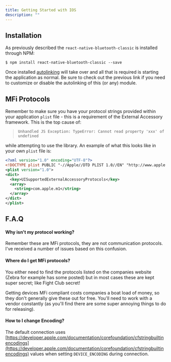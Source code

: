 ```yaml
---
title: Getting Started with IOS
description: ""
---
```


## Installation

As previously described the `react-native-bluetooth-classic` is installed through NPM:

```shell
$ npm install react-native-bluetooth-classic --save
```

Once installed [autolinking](https://github.com/react-native-community/cli/blob/master/docs/autolinking.md) will take over and all that is required is starting the application as normal.  Be sure to check out the previous link if you need to customize or disable the autolinking of this (or any) module.

## MFi Protocols

Remember to make sure you have your protocol strings provided within your application `plist` file - this is a requirement of the External Accessory framework.  This is the top cause of:

> `Unhandled JS Exception: TypeError: Cannot read property 'xxx' of undefined` 

while attempting to use the library.  An example of what this looks like in your own `plist` file is:

```xml
<?xml version="1.0" encoding="UTF-8"?>
<!DOCTYPE plist PUBLIC "-//Apple//DTD PLIST 1.0//EN" "http://www.apple.com/DTDs/PropertyList-1.0.dtd">
<plist version="1.0">
<dict>
  <key>UISupportedExternalAccessoryProtocols</key>
  <array>
    <string>com.apple.m1</string>
  </array>
</dict>
</plist>
```

## F.A.Q

#### Why isn't my protocol working?

Remember these are MFi protocols, they are not communication protocols.  I've received a number of issues based on this confusion.  

#### Where do I get MFi protocols?

You either need to find the protocols listed on the companies website (Zebra for example has some posted) but in most cases these are kept super secret; like Fight Club secret!

Getting devices MFi compliant costs companies a boat load of money, so they don't generally give these out for free.  You'll need to work with a vendor constantly (as you'll find there are some super annoying things to do for releasing). 

#### How to I change Encoding?

The default connection uses [https://developer.apple.com/documentation/corefoundation/cfstringbuiltinencodings](https://developer.apple.com/documentation/corefoundation/cfstringbuiltinencodings) values when setting `DEVICE_ENCODING` during connection.